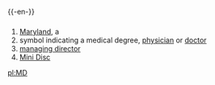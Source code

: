 {{-en-}}

==={{Abbreviation}}===
#[[Maryland]], a {{USstate}}
#symbol indicating a medical degree, [[physician]] or [[doctor]]
#[[managing director]]
#[[Mini Disc]]

[[pl:MD]]